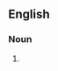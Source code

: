 ==English==

===Noun===
{{en-noun|sg=[[cooking]]-[[pot]]}}

#  {{alternative spelling of|[[cooking pot]]}}